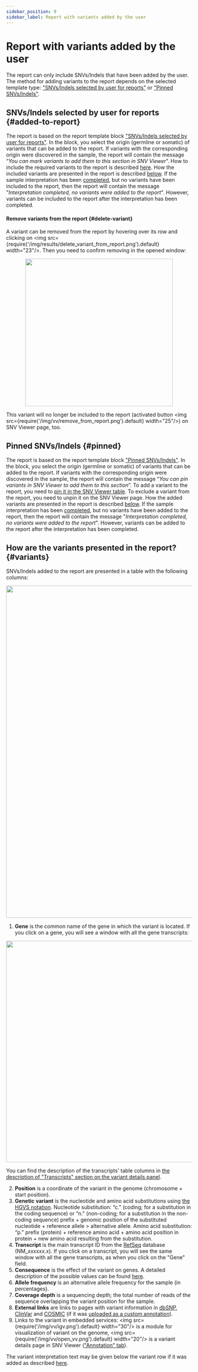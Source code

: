 ```yaml
---
sidebar_position: 9
sidebar_label: Report with variants added by the user
---
```


# Report with variants added by the user

The report can only include SNVs/Indels that have been added by the user. The method for adding variants to
the report depends on the selected template
type: ["SNVs/Indels selected by user for reports"](/results/report-with-variants-added-by-user#added-to-report)
or ["Pinned SNVs/Indels"](/results/report-with-variants-added-by-user#pinned).

## SNVs/Indels selected by user for reports {#added-to-report}

The report is based on the report template
block ["SNVs/Indels selected by user for reports"](/settings/report-templates/report-templates#block-types).
In the block, you select the origin (germline or somatic) of variants that can be added to the report. If
variants with the corresponding origin were discovered in the sample, the report will contain the message
“*You can mark variants to add them to this section in SNV Viewer*”. How to include the required variants
to the report is described [here](/results/main/snvs-indels/variant-viewer#include-to-report). How the
included variants are presented in the report is
described [below](/results/report-with-variants-added-by-user#variants). If the sample interpretation has
been [completed](/results/sample-interpretation#complete), but no variants have been included to the report,
then the report will contain the message "*Interpretation completed, no variants were added to the report*".
However, variants can be included to the report after the interpretation has been completed.

#### Remove variants from the report {#delete-variant}

A variant can be removed from the report by hovering over its row and clicking
on <img src={require('/img/results/delete_variant_from_report.png').default} width="23"/>. Then you need to
confirm removing in the opened window:

<p align="center">
<img src={require('/img/results/delete_variant_confirmation.png').default} width="400"/>
</p>

This variant will no longer be included to the report (activated
button <img src={require('/img/vv/remove_from_report.png').default} width="25"/>) on SNV Viewer page, too.

## Pinned SNVs/Indels {#pinned}

The report is based on the report template
block ["Pinned SNVs/Indels"](/settings/report-templates/report-templates#block-types).
In the block, you select the origin (germline or somatic) of variants that can be added to the report. If
variants with the corresponding origin were discovered in the sample, the report will contain the message
“*You can pin variants in SNV Viewer to add them to this section*”. To add a variant to the report, you need
to [pin it in the SNV Viewer table](/results/main/snvs-indels/variant-viewer#pin-variant). To exclude a variant
from the report, you need to unpin it on the SNV Viewer page. How the
added variants are presented in the report is
described [below](/results/report-with-variants-added-by-user#variants). If the sample interpretation has
been [completed](/results/sample-interpretation#complete), but no variants have been added to the report,
then the report will contain the message "*Interpretation completed, no variants were added to the report*".
However, variants can be added to the report after the interpretation has been completed.

## How are the variants presented in the report? {#variants}

SNVs/Indels added to the report are presented in a table with the following columns:

<p align="center">
<img src={require('/img/results/variant_in_report.png').default} width="900"/>
</p>

1. **Gene** is the common name of the gene in which the variant is located.
If you click on a gene, you will see a window with all the gene transcripts:

<p align="center">
<img src={require('/img/vv/transcripts.png').default} width="600"/>
</p>

You can find the description of the transcripts' table columns
in [the description of "Transcripts" section on the variant details panel](/results/main/snvs-indels/snv-details-panel#transcripts).

2. **Position** is a coordinate of the variant in the genome (chromosome + start position).
3. **Genetic variant** is the nucleotide and amino acid substitutions
using [the HGVS notation](https://varnomen.hgvs.org/). Nucleotide substitution: “c.” (coding; for a
substitution in the coding sequence) or “n.” (non-coding; for a substitution in the non-coding sequence) prefix +
genomic position of the substituted nucleotide + reference allele > alternative allele.
Amino acid substitution: “p.” prefix (protein) + reference amino acid + amino acid position in protein + new
amino acid resulting from the substitution.
4. **Transcript** is the main transcript ID from the [RefSeq](https://www.ncbi.nlm.nih.gov/nuccore/) database
(NM_xxxxxx.x). If you click on a transcript, you will see the same window with all the gene transcripts, as when
you click on the "Gene" field.
5. **Consequence** is the effect of the variant on genes. A detailed description of the possible values
can be found [here](/results/main/snvs-indels/variant-viewer#variant-consequences).
6. **Allele frequency** is an alternative allele frequency for the sample (in percentages).
7. **Coverage depth** is a sequencing depth; the total number of reads of the sequence overlapping the variant
position for the sample.
8. **External links** are links to pages with variant information in [dbSNP](https://www.ncbi.nlm.nih.gov/snp/),
[ClinVar](https://preview.ncbi.nlm.nih.gov/clinvar/) and [COSMIC](https://cancer.sanger.ac.uk/cosmic/) (if
it was [uploaded as a custom annotation](/settings/custom-annotations#define-annotation-type)).
9. Links to the variant in embedded services: <img src={require('/img/vv/igv.png').default} width="30"/> is
a module for visualization of variant on the genome, <img src={require('/img/vv/open_vv.png').default} width="20"/> is
a variant details page in SNV Viewer
(["Annotation" tab](/results/main/snvs-indels/snv-details-page/#annotation-tab)).

The variant interpretation text may be given below the variant row if it was added as
described [here](/results/main/snvs-indels/variant-interpretation#add-and-edit).
